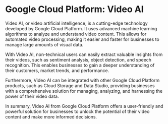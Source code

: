 

# Google Cloud Platform: Video AI

Video AI, or video artificial intelligence, is a cutting-edge technology developed by Google Cloud Platform. It uses advanced machine learning algorithms to analyze and understand video content. This allows for automated video processing, making it easier and faster for businesses to manage large amounts of visual data.

With Video AI, non-technical users can easily extract valuable insights from their videos, such as sentiment analysis, object detection, and speech recognition. This enables businesses to gain a deeper understanding of their customers, market trends, and performance.

Furthermore, Video AI can be integrated with other Google Cloud Platform products, such as Cloud Storage and Data Studio, providing businesses with a comprehensive solution for managing, analyzing, and harnessing the power of their video data.

In summary, Video AI from Google Cloud Platform offers a user-friendly and powerful solution for businesses to unlock the potential of their video content and make more informed decisions. 